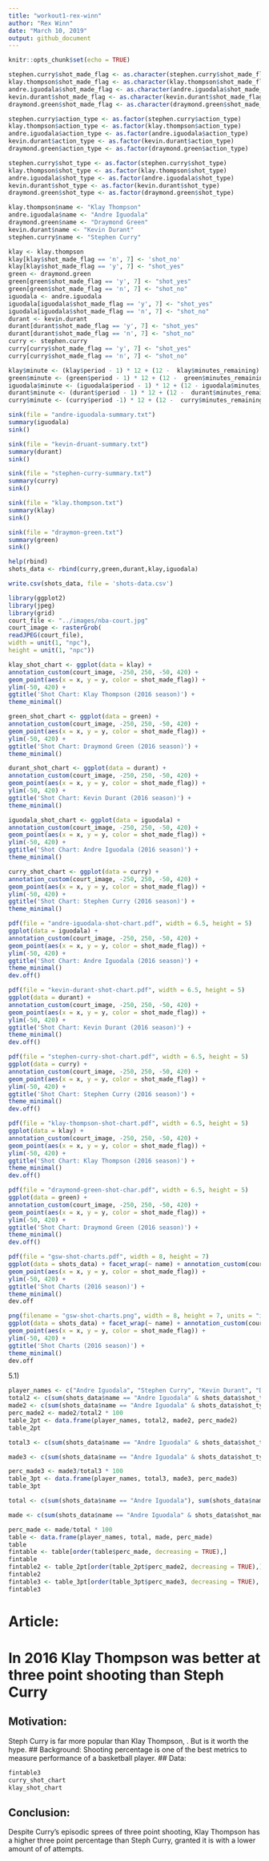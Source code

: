 ```yaml
---
title: "workout1-rex-winn"
author: "Rex Winn"
date: "March 10, 2019"
output: github_document
---
```


```r
knitr::opts_chunk$set(echo = TRUE)
```
```r
stephen.curry$shot_made_flag <- as.character(stephen.curry$shot_made_flag)
klay.thompson$shot_made_flag <- as.character(klay.thompson$shot_made_flag)
andre.iguodala$shot_made_flag <- as.character(andre.iguodala$shot_made_flag)
kevin.durant$shot_made_flag <- as.character(kevin.durant$shot_made_flag)
draymond.green$shot_made_flag <- as.character(draymond.green$shot_made_flag)

stephen.curry$action_type <- as.factor(stephen.curry$action_type)
klay.thompson$action_type <- as.factor(klay.thompson$action_type)
andre.iguodala$action_type <- as.factor(andre.iguodala$action_type)
kevin.durant$action_type <- as.factor(kevin.durant$action_type)
draymond.green$action_type <- as.factor(draymond.green$action_type)

stephen.curry$shot_type <- as.factor(stephen.curry$shot_type)
klay.thompson$shot_type <- as.factor(klay.thompson$shot_type)
andre.iguodala$shot_type <- as.factor(andre.iguodala$shot_type)
kevin.durant$shot_type <- as.factor(kevin.durant$shot_type)
draymond.green$shot_type <- as.factor(draymond.green$shot_type)
```

```r
klay.thompson$name <- "Klay Thompson"
andre.iguodala$name <- "Andre Iguodala"
draymond.green$name <- "Draymond Green"
kevin.durant$name <- "Kevin Durant"
stephen.curry$name <- "Stephen Curry"
```

```r
klay <- klay.thompson
klay[klay$shot_made_flag == 'n', 7] <- 'shot_no'
klay[klay$shot_made_flag == 'y', 7] <- "shot_yes"
green <- draymond.green
green[green$shot_made_flag == 'y', 7] <- "shot_yes"
green[green$shot_made_flag == 'n', 7] <- "shot_no"
iguodala <- andre.iguodala
iguodala[iguodala$shot_made_flag == 'y', 7] <- "shot_yes"
iguodala[iguodala$shot_made_flag == 'n', 7] <- "shot_no"
durant <- kevin.durant
durant[durant$shot_made_flag == 'y', 7] <- "shot_yes"
durant[durant$shot_made_flag == 'n', 7] <- "shot_no"
curry <- stephen.curry
curry[curry$shot_made_flag == 'y', 7] <- "shot_yes"
curry[curry$shot_made_flag == 'n', 7] <- "shot_no"

```

```r
klay$minute <- (klay$period - 1) * 12 + (12 -  klay$minutes_remaining)
green$minute <- (green$period - 1) * 12 + (12 -  green$minutes_remaining)
iguodala$minute <- (iguodala$period - 1) * 12 + (12 - iguodala$minutes_remaining)
durant$minute <- (durant$period - 1) * 12 + (12 -  durant$minutes_remaining)
curry$minute <- (curry$period -1) * 12 + (12 -  curry$minutes_remaining)
```

```r
sink(file = "andre-iguodala-summary.txt")
summary(iguodala)
sink()
```
```r
sink(file = "kevin-druant-summary.txt")
summary(durant)
sink()
```
```r
sink(file = "stephen-curry-summary.txt")
summary(curry)
sink()
```
```r
sink(file = "klay.thompson.txt")
summary(klay)
sink()
```
```r
sink(file = "draymon-green.txt")
summary(green)
sink()
```
```r
help(rbind)
shots_data <- rbind(curry,green,durant,klay,iguodala)
```


```r
write.csv(shots_data, file = 'shots-data.csv')
```

```r
library(ggplot2)
library(jpeg)
library(grid)
court_file <- "../images/nba-court.jpg"
court_image <- rasterGrob(
readJPEG(court_file),
width = unit(1, "npc"),
height = unit(1, "npc"))
```

```r
klay_shot_chart <- ggplot(data = klay) +
annotation_custom(court_image, -250, 250, -50, 420) +
geom_point(aes(x = x, y = y, color = shot_made_flag)) +
ylim(-50, 420) +
ggtitle('Shot Chart: Klay Thompson (2016 season)') +
theme_minimal()

green_shot_chart <- ggplot(data = green) +
annotation_custom(court_image, -250, 250, -50, 420) +
geom_point(aes(x = x, y = y, color = shot_made_flag)) +
ylim(-50, 420) +
ggtitle('Shot Chart: Draymond Green (2016 season)') +
theme_minimal()

durant_shot_chart <- ggplot(data = durant) +
annotation_custom(court_image, -250, 250, -50, 420) +
geom_point(aes(x = x, y = y, color = shot_made_flag)) +
ylim(-50, 420) +
ggtitle('Shot Chart: Kevin Durant (2016 season)') +
theme_minimal()

iguodala_shot_chart <- ggplot(data = iguodala) +
annotation_custom(court_image, -250, 250, -50, 420) +
geom_point(aes(x = x, y = y, color = shot_made_flag)) +
ylim(-50, 420) +
ggtitle('Shot Chart: Andre Iguodala (2016 season)') +
theme_minimal()

curry_shot_chart <- ggplot(data = curry) +
annotation_custom(court_image, -250, 250, -50, 420) +
geom_point(aes(x = x, y = y, color = shot_made_flag)) +
ylim(-50, 420) +
ggtitle('Shot Chart: Stephen Curry (2016 season)') +
theme_minimal()

```

```r
pdf(file = "andre-iguodala-shot-chart.pdf", width = 6.5, height = 5)
ggplot(data = iguodala) +
annotation_custom(court_image, -250, 250, -50, 420) +
geom_point(aes(x = x, y = y, color = shot_made_flag)) +
ylim(-50, 420) +
ggtitle('Shot Chart: Andre Iguodala (2016 season)') +
theme_minimal()
dev.off()
```
```r
pdf(file = "kevin-durant-shot-chart.pdf", width = 6.5, height = 5)
ggplot(data = durant) +
annotation_custom(court_image, -250, 250, -50, 420) +
geom_point(aes(x = x, y = y, color = shot_made_flag)) +
ylim(-50, 420) +
ggtitle('Shot Chart: Kevin Durant (2016 season)') +
theme_minimal()
dev.off()
```
```r
pdf(file = "stephen-curry-shot-chart.pdf", width = 6.5, height = 5)
ggplot(data = curry) +
annotation_custom(court_image, -250, 250, -50, 420) +
geom_point(aes(x = x, y = y, color = shot_made_flag)) +
ylim(-50, 420) +
ggtitle('Shot Chart: Stephen Curry (2016 season)') +
theme_minimal()
dev.off()

```
```r
pdf(file = "klay-thompson-shot-chart.pdf", width = 6.5, height = 5)
ggplot(data = klay) +
annotation_custom(court_image, -250, 250, -50, 420) +
geom_point(aes(x = x, y = y, color = shot_made_flag)) +
ylim(-50, 420) +
ggtitle('Shot Chart: Klay Thompson (2016 season)') +
theme_minimal()
dev.off()
```

```r
pdf(file = "draymond-green-shot-char.pdf", width = 6.5, height = 5)
ggplot(data = green) +
annotation_custom(court_image, -250, 250, -50, 420) +
geom_point(aes(x = x, y = y, color = shot_made_flag)) +
ylim(-50, 420) +
ggtitle('Shot Chart: Draymond Green (2016 season)') +
theme_minimal()
dev.off()
```
```r
pdf(file = "gsw-shot-charts.pdf", width = 8, height = 7)
ggplot(data = shots_data) + facet_wrap(~ name) + annotation_custom(court_image, -250, 250, -50, 420) +
geom_point(aes(x = x, y = y, color = shot_made_flag)) +
ylim(-50, 420) +
ggtitle('Shot Charts (2016 season)') +
theme_minimal()
dev.off
```
```r
png(filename = "gsw-shot-charts.png", width = 8, height = 7, units = "in", res = 72)
ggplot(data = shots_data) + facet_wrap(~ name) + annotation_custom(court_image, -250, 250, -50, 420) +
geom_point(aes(x = x, y = y, color = shot_made_flag)) +
ylim(-50, 420) +
ggtitle('Shot Charts (2016 season)') +
theme_minimal()
dev.off
```
5.1)

```r
player_names <- c("Andre Iguodala", "Stephen Curry", "Kevin Durant", "Draymond Green", "Klay Thompson")
total2 <- c(sum(shots_data$name == "Andre Iguodala" & shots_data$shot_type == '2PT Field Goal'), sum(shots_data$name == "Stephen Curry" & shots_data$shot_type == '2PT Field Goal'), sum(shots_data$name == "Kevin Durant" & shots_data$shot_type == '2PT Field Goal'), sum(shots_data$name == "Draymond Green" & shots_data$shot_type == '2PT Field Goal'), sum(shots_data$name == "Klay Thompson" & shots_data$shot_type == '2PT Field Goal'))
made2 <- c(sum(shots_data$name == "Andre Iguodala" & shots_data$shot_type == '2PT Field Goal' & shots_data$shot_made_flag == 'shot_yes'), sum(shots_data$name == "Stephen Curry" & shots_data$shot_type == '2PT Field Goal' & shots_data$shot_made_flag == 'shot_yes'), sum(shots_data$name == "Kevin Durant" & shots_data$shot_type == '2PT Field Goal' & shots_data$shot_made_flag == 'shot_yes'), sum(shots_data$name == "Draymond Green" & shots_data$shot_type == '2PT Field Goal' & shots_data$shot_made_flag == 'shot_yes'), sum(shots_data$name == "Klay Thompson" & shots_data$shot_type == '2PT Field Goal' & shots_data$shot_made_flag == 'shot_yes'))
perc_made2 <- made2/total2 * 100
table_2pt <- data.frame(player_names, total2, made2, perc_made2)
table_2pt
```
```r
total3 <- c(sum(shots_data$name == "Andre Iguodala" & shots_data$shot_type == '3PT Field Goal'), sum(shots_data$name == "Stephen Curry" & shots_data$shot_type == '3PT Field Goal'), sum(shots_data$name == "Kevin Durant" & shots_data$shot_type == '3PT Field Goal'), sum(shots_data$name == "Draymond Green" & shots_data$shot_type == '3PT Field Goal'), sum(shots_data$name == "Klay Thompson" & shots_data$shot_type == '3PT Field Goal'))

made3 <- c(sum(shots_data$name == "Andre Iguodala" & shots_data$shot_type == '3PT Field Goal' & shots_data$shot_made_flag == 'shot_yes'), sum(shots_data$name == "Stephen Curry" & shots_data$shot_type == '3PT Field Goal' & shots_data$shot_made_flag == 'shot_yes'), sum(shots_data$name == "Kevin Durant" & shots_data$shot_type == '3PT Field Goal' & shots_data$shot_made_flag == 'shot_yes'), sum(shots_data$name == "Draymond Green" & shots_data$shot_type == '3PT Field Goal' & shots_data$shot_made_flag == 'shot_yes'), sum(shots_data$name == "Klay Thompson" & shots_data$shot_type == '3PT Field Goal' & shots_data$shot_made_flag == 'shot_yes'))

perc_made3 <- made3/total3 * 100
table_3pt <- data.frame(player_names, total3, made3, perc_made3)
table_3pt
```
```r
total <- c(sum(shots_data$name == "Andre Iguodala"), sum(shots_data$name == "Stephen Curry"), sum(shots_data$name == "Kevin Durant"), sum(shots_data$name == "Draymond Green"), sum(shots_data$name == "Klay Thompson"))

made <- c(sum(shots_data$name == "Andre Iguodala" & shots_data$shot_made_flag == 'shot_yes'), sum(shots_data$name == "Stephen Curry" & shots_data$shot_made_flag == 'shot_yes'), sum(shots_data$name == "Kevin Durant" & shots_data$shot_made_flag == 'shot_yes'), sum(shots_data$name == "Draymond Green" & shots_data$shot_made_flag == 'shot_yes'), sum(shots_data$name == "Klay Thompson" & shots_data$shot_made_flag == 'shot_yes'))

perc_made <- made/total * 100
table <- data.frame(player_names, total, made, perc_made)
table
fintable <- table[order(table$perc_made, decreasing = TRUE),]
fintable
fintable2 <- table_2pt[order(table_2pt$perc_made2, decreasing = TRUE),]
fintable2
fintable3 <- table_3pt[order(table_3pt$perc_made3, decreasing = TRUE), ]
fintable3
```

# Article:
# In 2016 Klay Thompson was better at three point shooting than Steph Curry
## Motivation:
  Steph Curry is far more popular than Klay Thompson, . But is it worth the hype. 
## Background:
  Shooting percentage is one of the best metrics to measure performance of a basketball player.
## Data:
```r
fintable3
curry_shot_chart
klay_shot_chart
```
## Conclusion:
  Despite Curry's episodic sprees of three point shooting, Klay Thompson has a higher three point percentage than Steph Curry, granted it is with a lower amount of of attempts.   

























